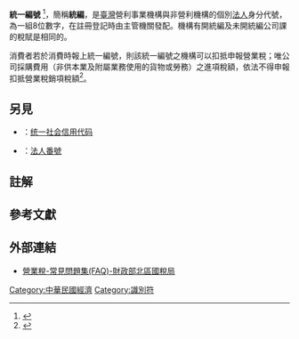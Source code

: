 {{about|[[台湾地区|台湾地区]]的“法人身份代號”|[[中国大陆|中国大陆]]的“法人和其他组织统一社会信用代码”|统一社会信用代码}}
'''統一編號''' {{notetag|1={{lang-en|Business administration number}}}} <ref>{{Cite web | url=https://www.etax.nat.gov.tw/etwmain/download?sid=13a20a62d7300000e45ca4ebc5e04661 | title=兼營營業人採直接扣抵法之營業稅會計師查核簽證報告書 | accessdate=2021-03-02 | archive-date=2021-02-01 | archive-url=https://web.archive.org/web/20210201201321/https://www.etax.nat.gov.tw/etwmain/download?sid=161076d7ada000009635763cd0b73de1 | dead-url=no }}</ref>，簡稱'''統編'''，是[[臺灣|臺灣]]營利事業機構與非營利機構的個別[[法人|法人]]身分代號，為一組8位數字，在註冊登記時由主管機關發配。機構有開統編及未開統編公司課的稅賦是相同的。

消費者若於消費時報上統一編號{{NoteTag|[[統一發票_(臺灣)|統一發票]]上會顯示報上的統一編號，但此張統一發票不得兌領[[統一發票_(臺灣)#獎金|統一發票獎金]]<ref>{{Cite web|url=https://news.ltn.com.tw/news/focus/paper/527444|title=打了統編 可報帳抵稅// 捶心肝…發票中千萬 不能領|publisher=[[自由時報電子報|自由時報電子報]]|language=zh-tw|accessdate=2019-04-20|archive-date=2020-12-09|archive-url=https://web.archive.org/web/20201209024457/https://news.ltn.com.tw/news/focus/paper/527444|dead-url=no}}</ref>。}}，則該統一編號之機構可以扣抵申報營業稅；唯公司採購費用（非供本業及附屬業務使用的貨物或勞務）之進項稅額，依法不得申報扣抵營業稅銷項稅額<ref>{{Cite web|url=https://www.ettoday.net/news/20150226/471407.htm|title=企業老愛「打統編」　財政部怎麼說？|publisher=[[ETtoday新聞雲|ETtoday新聞雲]]|language=zh-tw|accessdate=2019-04-20|archive-date=2020-10-03|archive-url=https://web.archive.org/web/20201003201048/https://www.ettoday.net/news/20150226/471407.htm|dead-url=no}}</ref>。

==另見==
* {{中国大陆}}：[[统一社会信用代码|统一社会信用代码]]
* {{JPN}}：[[法人番號|法人番號]]

== 註解 ==
{{Notefoot}}

== 參考文獻 ==
{{Reflist}}

== 外部連結 ==

{{Wikidata property |1=P7729}}
* [https://web.archive.org/web/20190420073548/https://www.ntbna.gov.tw/etwmain/web/ETW118W/CON/2067/6305994254505351012 營業稅-常見問題集(FAQ)-財政部北區國稅局]
[[Category:中華民國經濟|Category:中華民國經濟]]
[[Category:識別符|Category:識別符]]